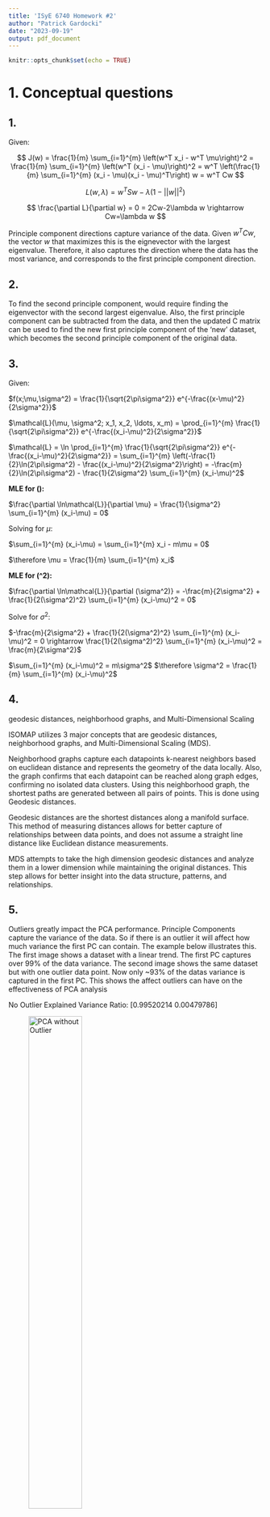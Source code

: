 ```yaml
---
title: 'ISyE 6740 Homework #2'
author: "Patrick Gardocki"
date: "2023-09-19"
output: pdf_document
---
```


```r
knitr::opts_chunk$set(echo = TRUE)
```

# 1. Conceptual questions

## 1. 


Given:

$$
J(w) = \frac{1}{m} \sum_{i=1}^{m} \left(w^T x_i - w^T \mu\right)^2 = \frac{1}{m} \sum_{i=1}^{m} \left(w^T (x_i - \mu)\right)^2 = w^T \left(\frac{1}{m} \sum_{i=1}^{m} (x_i - \mu)(x_i - \mu)^T\right) w = w^T Cw
$$







$$
L(w, \lambda) = w^T Sw - \lambda(1- ||w||^2)
$$

$$
\frac{\partial L}{\partial w} = 0 = 2Cw-2\lambda w \rightarrow Cw=\lambda w
$$


Principle component directions capture variance of the data. Given $w^T Cw$, the vector $w$ that maximizes this is the eignevector with the largest eigenvalue. Therefore, it also captures the direction where the data has the most variance, and corresponds to the first principle component direction.


## 2. 

To find the second principle component, would require finding the eigenvector with the second largest eigenvalue. Also, the first principle component can be subtracted from the data, and then the updated C matrix can be used to find the new first principle component of the 'new' dataset, which becomes the second principle component of the original data. 

## 3. 

Given:

$f(x;\mu,\sigma^2) = \frac{1}{\sqrt{2\pi\sigma^2}} e^{-\frac{(x-\mu)^2}{2\sigma^2}}$




$\mathcal{L}(\mu, \sigma^2; x_1, x_2, \ldots, x_m) = \prod_{i=1}^{m} \frac{1}{\sqrt{2\pi\sigma^2}} e^{-\frac{(x_i-\mu)^2}{2\sigma^2}}$



$\mathcal{L} = \ln \prod_{i=1}^{m} \frac{1}{\sqrt{2\pi\sigma^2}} e^{-\frac{(x_i-\mu)^2}{2\sigma^2}} = \sum_{i=1}^{m} \left(-\frac{1}{2}\ln(2\pi\sigma^2) - \frac{(x_i-\mu)^2}{2\sigma^2}\right) = -\frac{m}{2}\ln(2\pi\sigma^2) - \frac{1}{2\sigma^2} \sum_{i=1}^{m} (x_i-\mu)^2$

**MLE for \(\mu\):**


$\frac{\partial \ln\mathcal{L}}{\partial \mu} = \frac{1}{\sigma^2} \sum_{i=1}^{m} (x_i-\mu) = 0$

Solving for $\mu$:

$\sum_{i=1}^{m} (x_i-\mu) = \sum_{i=1}^{m} x_i - m\mu = 0$



$\therefore \mu = \frac{1}{m} \sum_{i=1}^{m} x_i$



**MLE for \(\sigma^2\):**



$\frac{\partial \ln\mathcal{L}}{\partial (\sigma^2)} = -\frac{m}{2\sigma^2} + \frac{1}{2(\sigma^2)^2} \sum_{i=1}^{m} (x_i-\mu)^2 = 0$

Solve for $\sigma^2$:

$-\frac{m}{2\sigma^2} + \frac{1}{2(\sigma^2)^2} \sum_{i=1}^{m} (x_i-\mu)^2 = 0 \rightarrow \frac{1}{2(\sigma^2)^2} \sum_{i=1}^{m} (x_i-\mu)^2 = \frac{m}{2\sigma^2}$


$\sum_{i=1}^{m} (x_i-\mu)^2 = m\sigma^2$
$\therefore \sigma^2 = \frac{1}{m} \sum_{i=1}^{m} (x_i-\mu)^2$








## 4.
 geodesic distances, neighborhood graphs, and Multi-Dimensional Scaling 
 
ISOMAP utilizes 3 major concepts that are geodesic distances, neighborhood graphs, and Multi-Dimensional Scaling (MDS).

Neighborhood graphs capture each datapoints k-nearest neighbors based on euclidean distance and represents the geometry of the data locally. Also, the graph confirms that each datapoint can be reached along graph edges, confirming no isolated data clusters. Using this neighborhood graph, the shortest paths are generated between all pairs of points. This is done using Geodesic distances. 

Geodesic distances are the shortest distances along a manifold surface. This method of measuring distances allows for better capture of relationships between data points, and does not assume a straight line distance like Euclidean distance measurements. 

MDS attempts to take the high dimension geodesic distances and analyze them in a lower dimension while maintaining the original distances. This step allows for better insight into the data structure, patterns, and relationships. 

## 5.

Outliers greatly impact the PCA performance. Principle Components capture the variance of the data. So if there is an outlier it will affect how much variance the first PC can contain.
The example below illustrates this. The first image shows a dataset with a linear trend. The first PC captures over 99% of the data variance. The second image shows the same dataset but with one outlier data point. Now only ~93% of the datas variance is captured in the first PC. This shows the affect outliers can have on the effectiveness of PCA analysis


No Outlier Explained Variance Ratio: [0.99520214 0.00479786]

![PCA without Outlier](pics/PCA_nooutlier.png){width=50%}


Outlier Explained Variance Ratio: [0.93183656 0.06816344]


![PCA with Outlier](pics/PCA_outlier.png){width=50%}


\newpage


# 2. PCA: Food Consumption

## a. 
The data matrix is constructed so that each country is a row and each 'feature' food group is a column.

![PCA of country food consumption](pics/PCAa.png){width=50%}
## b.
The data matrix is constructed so that each food group is a row and each 'feature' country is a column.

![PCA of foods country consumption](pics/PCAb.png){width=50%}
\newpage


# 3. Order of faces using ISOMAP

## a.
![Nearest Neighbor Grapg](pics/adjM.png){width=50%}

## b.
Looking at the scatter plot below, there seems to be a trend along both axis. The x-axis seems to track head positions turned left or right and the y-axis seems to track the heads tilt, either up or down. The images in the center of the data seem to be facing straight forward. This seems to track the papers findings as well. 

![ISOMAP](pics/isomap.png){width=50%}



## c. 
Looking at the PCA results, a trend is not as clear or intuitive. There is no clear left/right or up/down relationship but more of a shadow/no shadow trend. The right side of the plot seems to group darker images while the left side has lighter images. There may be a slight left/right relationship along the y-axis but not enough to be reliable. 

ISOMAP shows a much more meaningful and useful projection of the faces. This may be because the facial image data can not be linearly reduced, which is an assumption in PCA. ISOMAP better captures the nonlinear relationships of facial data. PCA's sensitivity to outliers may also hinder the effectiveness of it when used in facial data analysis. 


![PCA](pics/facePCA.png){width=50%}



\newpage 


# 4. Eigenfaces and Facial Recognition

## a. 
There 



![Subject 1 Eignefaces](pics/ef1.png){width=100%}


![Subject 2 Eignefaces](pics/ef2.png){width=100%}





## b. 

Projection Residual for Subject 1 compared to Eigneface 1: 2.5551e-11
Projection Residual for Subject 2 compared to Eigneface 1: 2.8910e-11
Projection Residual for Subject 1 compared to Eigneface 2: 1.3831e-11
Projection Residual for Subject 2 compared to Eigneface 2: 1.5186e-11

For facial recognition algorithm to properly characterize faces, it compares eigenfaces to the test face. If there is a low projection residual, the face 'matches'. Looking at the observed residuals, it seems that the program can properly recognize subject 1 to its eigenface and reject subject 2. But, for eigenface 2, the wrong subject gets a lower residual and improperly characterizing the test face. 


## c.

My face algorithm does not seem to work all the time. One way to improve this is to increase the size of the dataset to get more datapoints, and improve the eigenfaces. Also, using PCA could be a limiting factor. Facial data is a nonlinear dataset, and using PCA requires it to find linear relationships that don't fully the data point relationships. 


\newpage



# 5. To subtract or not to subtract










